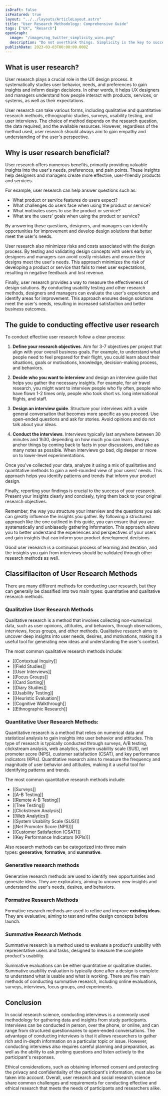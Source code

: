 ```yaml
---
isDraft: false
isFeatured: true
layout: "../../layouts/ArticleLayout.astro"
title: "User Research Methodology: Comprehensive Guide"
tags: ["UX", "Resarch"]
openGraph:
  image: "/images/og_twitter_simplicity_wins.png"
  description: "Do not overthink things. Simplicity is the key to success."
publishDate: 2023-03-03T00:00:00.000Z
---
```


## What is user research?

User research plays a crucial role in the UX design process. It systematically studies user behavior, needs, and preferences to gain insights and inform design decisions. In other words, it helps UX designers and managers understand how people interact with products, services, or systems, as well as their expectations.

User research can take various forms, including qualitative and quantitative research methods, ethnographic studies, surveys, usability testing, and user interviews. The choice of method depends on the research question, the data required, and the available resources. However, regardless of the method used, user research should always aim to gain empathy and understanding of the user's perspective.

## Why is user research beneficial?

User research offers numerous benefits, primarily providing valuable insights into the user's needs, preferences, and pain points. These insights help designers and managers create more effective, user-friendly products and services.

For example, user research can help answer questions such as:

- What product or service features do users expect?
- What challenges do users face when using the product or service?
- What motivates users to use the product or service?
- What are the users' goals when using the product or service?

By answering these questions, designers, and managers can identify opportunities for improvement and develop design solutions that better meet the user's needs.

User research also minimizes risks and costs associated with the design process. By testing and validating design concepts with users early on, designers and managers can avoid costly mistakes and ensure their designs meet the user's needs. This approach minimizes the risk of developing a product or service that fails to meet user expectations, resulting in negative feedback and lost revenue.

Finally, user research provides a way to measure the effectiveness of design solutions. By conducting usability testing and other research methods, designers and managers can evaluate the user's experience and identify areas for improvement. This approach ensures design solutions meet the user's needs, resulting in increased satisfaction and better business outcomes.

## The guide to conducting effective user research

To conduct effective user research follow a clear process:

1. **Define your research objectives**. Aim for 3-7 objectives per project that align with your overall business goals. For example, to understand what people need to feel prepared for their flight, you could learn about their situations, goals or motivations, knowledge, decision-making process, and behaviors.

2. **Decide who you want to interview** and design an interview guide that helps you gather the necessary insights. For example, for air travel research, you might want to interview people who fly often, people who have flown 1-2 times only, people who took short vs. long international flights, and staff.

3. **Design an interview guide**. Structure your interviews with a wide general conversation that becomes more specific as you proceed. Use open-ended questions and ask for stories. Avoid opinions and do not talk about your ideas.

4. **Conduct the interviews**. Interviews typically last anywhere between 30 minutes and 1h30, depending on how much you can learn. Always anchor things by coming back to facts in your discussions, and take as many notes as possible. When interviews go bad, dig deeper or move on to lower-level experimentations.

Once you've collected your data, analyze it using a mix of qualitative and quantitative methods to gain a well-rounded view of your users' needs. This approach helps you identify patterns and trends that inform your product design.

Finally, reporting your findings is crucial to the success of your research. Present your insights clearly and concisely, tying them back to your original research objectives.

Remember, the way you structure your interview and the questions you ask can greatly influence the insights you gather. By following a structured approach like the one outlined in this guide, you can ensure that you are systematically and unbiasedly gathering information. This approach allows you to better understand the experiences and perspectives of your users and gain insights that can inform your product development decisions.

Good user research is a continuous process of learning and iteration, and the insights you gain from interviews should be validated through other research methods as well.

## Classifilaciton of User Research Methods

There are many different methods for conducting user research, but they can generally be classified into two main types: quantitative and qualitative research methods.

### Qualitative User Research Methods

Qualitative research is a method that involves collecting non-numerical data, such as user opinions, attitudes, and behaviors, through observations, interviews, focus groups, and other methods. Qualitative research aims to uncover deep insights into user needs, desires, and motivations, making it a useful tool for generating new ideas and understanding the user's context.

The most common qualitative research methods include:

- [[Contextual Inquiry]]
- [[Field Studies]]
- [[User Interviews]]
- [[Focus Groups]]
- [[Card Sorting]]
- [[Diary Studies]]
- [[Usability Testing]]
- [[Heuristic Evaluation]]
- [[Cognitive Walkthrough]]
- [[Ethnographic Research]]

### Quantitative User Research Methods:

Quantitative research is a method that relies on numerical data and statistical analysis to gain insights into user behavior and attitudes. This type of research is typically conducted through surveys, A/B testing, clickstream analysis, web analytics, system usability scale (SUS), net promoter score (NPS), customer satisfaction (CSAT), and key performance indicators (KPIs). Quantitative research aims to measure the frequency and magnitude of user behavior and attitudes, making it a useful tool for identifying patterns and trends.

The most common quantitative research methods include:

- [[Surveys]]
- [[A-B Testing]]
- [[Remote A-B Testing]]
- [[Tree Testing]]
- [[Clickstream Analysis]]
- [[Web Analytics]]
- [[System Usability Scale (SUS)]]
- [[Net Promoter Score (NPS)]]
- [[Customer Satisfaction (CSAT)]]
- [[Key Performance Indicators (KPIs)]]

Also research methods can be categorized into three main types: **generative**, **formative**, and **summative**.

### Generative research methods

Generative research methods are used to identify new opportunities and generate ideas. They are exploratory, aiming to uncover new insights and understand the user's needs, desires, and behaviors.

### Formative Research Methods

Formative research methods are used to refine and improve **existing ideas**. They are evaluative, aiming to test and refine design concepts before launch.

### Summative Research Methods

Summative research is a method used to evaluate a product's usability with representative users and tasks, designed to measure the complete product's usability.

Summative evaluations can be either quantitative or qualitative studies. Summative usability evaluation is typically done after a design is complete to understand what is usable and what is working. There are five main methods of conducting summative research, including online evaluations, surveys, interviews, focus groups, and experiments.

## Conclusion

In social research science, conducting interviews is a commonly used methodology for gathering data and insights from study participants. Interviews can be conducted in person, over the phone, or online, and can range from structured questionnaires to open-ended conversations. The advantage of conducting interviews is that it allows researchers to gather rich and in-depth information on a particular topic or issue. However, conducting interviews also requires careful planning and preparation, as well as the ability to ask probing questions and listen actively to the participant's responses.

Ethical considerations, such as obtaining informed consent and protecting the privacy and confidentiality of the participant's information, must also be taken into account. Overall, user research and social research science share common challenges and requirements for conducting effective and ethical research that meets the needs of participants and researchers alike.
